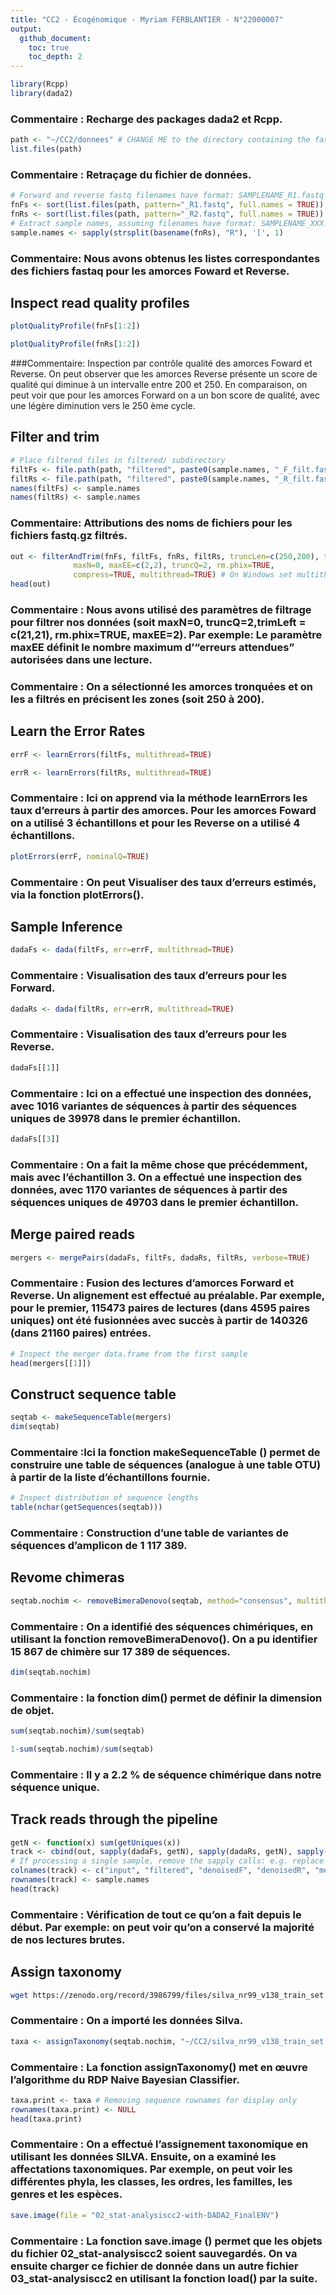 ```yaml
---
title: "CC2 - Écogénomique - Myriam FERBLANTIER - N°22000007"
output:
  github_document:
    toc: true
    toc_depth: 2
---
```

 
 
```r
library(Rcpp)
library(dada2)
```
### Commentaire : Recharge des packages dada2 et Rcpp.



```r
path <- "~/CC2/donnees" # CHANGE ME to the directory containing the fastq files after unzipping.
list.files(path)
```
### Commentaire : Retraçage du fichier de données.



```r
# Forward and reverse fastq filenames have format: SAMPLENAME_R1.fastq and SAMPLENAME_R2.fastq
fnFs <- sort(list.files(path, pattern="_R1.fastq", full.names = TRUE))
fnRs <- sort(list.files(path, pattern="_R2.fastq", full.names = TRUE))
# Extract sample names, assuming filenames have format: SAMPLENAME_XXX.fastq
sample.names <- sapply(strsplit(basename(fnRs), "R"), '[', 1)
```
### Commentaire: Nous avons obtenus les listes correspondantes des fichiers fastaq pour les amorces Foward et Reverse.



## Inspect read quality profiles
```r
plotQualityProfile(fnFs[1:2])
```



```r
plotQualityProfile(fnRs[1:2])
```
###Commentaire: Inspection par contrôle qualité des amorces Foward et Reverse. On peut observer que les amorces Reverse présente un score de qualité qui diminue à un intervalle entre 200 et 250. En comparaison, on peut voir que pour les amorces Forward on a un bon score de qualité, avec une légère diminution vers le 250 ème cycle.



## Filter and trim
```r
# Place filtered files in filtered/ subdirectory
filtFs <- file.path(path, "filtered", paste0(sample.names, "_F_filt.fastq.gz"))
filtRs <- file.path(path, "filtered", paste0(sample.names, "_R_filt.fastq.gz"))
names(filtFs) <- sample.names
names(filtRs) <- sample.names
```
### Commentaire: Attributions des noms de fichiers pour les fichiers fastq.gz filtrés.



```r
out <- filterAndTrim(fnFs, filtFs, fnRs, filtRs, truncLen=c(250,200), trimLeft = c(21,21),
              maxN=0, maxEE=c(2,2), truncQ=2, rm.phix=TRUE,
              compress=TRUE, multithread=TRUE) # On Windows set multithread=FALSE
head(out)
```
### Commentaire : Nous avons utilisé des paramètres de filtrage pour filtrer nos données (soit maxN=0, truncQ=2,trimLeft = c(21,21), rm.phix=TRUE, maxEE=2). Par exemple: Le paramètre maxEE définit le nombre maximum d’“erreurs attendues” autorisées dans une lecture.

### Commentaire : On a sélectionné les amorces tronquées et on les a filtrés en précisent les zones (soit 250 à 200).



## Learn the Error Rates
```r
errF <- learnErrors(filtFs, multithread=TRUE)
```



```r
errR <- learnErrors(filtRs, multithread=TRUE)
```
### Commentaire : Ici on apprend via la méthode learnErrors les taux d’erreurs à partir des amorces. Pour les amorces Foward on a utilisé 3 échantillons et pour les Reverse on a utilisé 4 échantillons.



```r
plotErrors(errF, nominalQ=TRUE)
```
### Commentaire : On peut Visualiser des taux d’erreurs estimés, via la fonction plotErrors().



## Sample Inference
```r
dadaFs <- dada(filtFs, err=errF, multithread=TRUE)
```
### Commentaire : Visualisation des taux d’erreurs pour les Forward.



```r
dadaRs <- dada(filtRs, err=errR, multithread=TRUE)
```
### Commentaire : Visualisation des taux d’erreurs pour les Reverse.



```r
dadaFs[[1]]
```
### Commentaire : Ici on a effectué une inspection des données, avec 1016 variantes de séquences à partir des séquences uniques de 39978 dans le premier échantillon.



```r
dadaFs[[3]]
```
### Commentaire : On a fait la même chose que précédemment, mais avec l’échantillon 3. On a effectué une inspection des données, avec 1170 variantes de séquences à partir des séquences uniques de 49703 dans le premier échantillon.



## Merge paired reads
```r
mergers <- mergePairs(dadaFs, filtFs, dadaRs, filtRs, verbose=TRUE)
```
### Commentaire : Fusion des lectures d’amorces Forward et Reverse. Un alignement est effectué au préalable. Par exemple, pour le premier, 115473 paires de lectures (dans 4595 paires uniques) ont été fusionnées avec succès à partir de 140326 (dans 21160 paires) entrées.


```r
# Inspect the merger data.frame from the first sample
head(mergers[[1]])
```



## Construct sequence table
```r
seqtab <- makeSequenceTable(mergers)
dim(seqtab)
```
### Commentaire :Ici la fonction makeSequenceTable () permet de construire une table de séquences (analogue à une table OTU) à partir de la liste d'échantillons fournie.



```r
# Inspect distribution of sequence lengths
table(nchar(getSequences(seqtab)))
```
### Commentaire : Construction d’une table de variantes de séquences d’amplicon de 1 117 389.



## Revome chimeras
```r
seqtab.nochim <- removeBimeraDenovo(seqtab, method="consensus", multithread=TRUE, verbose=TRUE)
```
### Commentaire : On a identifié des séquences chimériques, en utilisant la fonction removeBimeraDenovo(). On a pu identifier 15 867 de chimère sur 17 389 de séquences.


```r
dim(seqtab.nochim)
```
### Commentaire : la fonction dim() permet de définir la dimension de objet.


```r
sum(seqtab.nochim)/sum(seqtab)
```



```r
1-sum(seqtab.nochim)/sum(seqtab)
```
### Commentaire : Il y a 2.2 % de séquence chimérique dans notre séquence unique.



## Track reads through the pipeline
```r
getN <- function(x) sum(getUniques(x))
track <- cbind(out, sapply(dadaFs, getN), sapply(dadaRs, getN), sapply(mergers, getN), rowSums(seqtab.nochim))
# If processing a single sample, remove the sapply calls: e.g. replace sapply(dadaFs, getN) with getN(dadaFs)
colnames(track) <- c("input", "filtered", "denoisedF", "denoisedR", "merged", "nonchim")
rownames(track) <- sample.names
head(track)
```
### Commentaire : Vérification de tout ce qu’on a fait depuis le début. Par exemple: on peut voir qu’on a conservé la majorité de nos lectures brutes.



## Assign taxonomy
```bash
wget https://zenodo.org/record/3986799/files/silva_nr99_v138_train_set.fa.gz
```
### Commentaire : On a importé les données Silva.

```r
taxa <- assignTaxonomy(seqtab.nochim, "~/CC2/silva_nr99_v138_train_set.fa.gz", multithread = TRUE)
```
### Commentaire : La fonction assignTaxonomy() met en œuvre l'algorithme du RDP Naive Bayesian Classifier.



```r
taxa.print <- taxa # Removing sequence rownames for display only
rownames(taxa.print) <- NULL
head(taxa.print)
```
### Commentaire : On a effectué l’assignement taxonomique en utilisant les données SILVA. Ensuite, on a examiné les affectations taxonomiques. Par exemple, on peut voir les différentes phyla, les classes, les ordres, les familles, les genres et les espèces.



```r
save.image(file = "02_stat-analysiscc2-with-DADA2_FinalENV")
```
### Commentaire : La fonction save.image () permet que les objets du fichier 02_stat-analysiscc2 soient sauvegardés. On va ensuite charger ce fichier de donnée dans un autre fichier 03_stat-analysiscc2 en utilisant la fonction load() par la suite.
